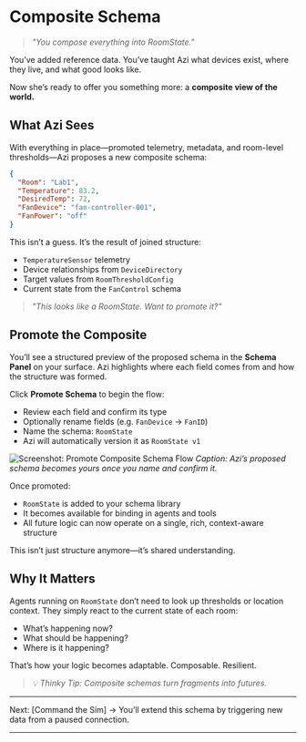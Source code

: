 # Composite Schema

> *"You compose everything into RoomState."*

You’ve added reference data. You’ve taught Azi what devices exist, where they live, and what good looks like.

Now she’s ready to offer you something more: a **composite view of the world.**

## What Azi Sees

With everything in place—promoted telemetry, metadata, and room-level thresholds—Azi proposes a new composite schema:

```json
{
  "Room": "Lab1",
  "Temperature": 83.2,
  "DesiredTemp": 72,
  "FanDevice": "fan-controller-001",
  "FanPower": "off"
}
```

This isn’t a guess. It’s the result of joined structure:
- `TemperatureSensor` telemetry
- Device relationships from `DeviceDirectory`
- Target values from `RoomThresholdConfig`
- Current state from the `FanControl` schema

> *"This looks like a RoomState. Want to promote it?"*

## Promote the Composite

You’ll see a structured preview of the proposed schema in the **Schema Panel** on your surface. Azi highlights where each field comes from and how the structure was formed.

Click **Promote Schema** to begin the flow:
- Review each field and confirm its type
- Optionally rename fields (e.g. `FanDevice` → `FanID`)
- Name the schema: `RoomState`
- Azi will automatically version it as `RoomState v1`

![Screenshot: Promote Composite Schema Flow](PLACEHOLDER_promote-roomstate.png)
*Caption: Azi’s proposed schema becomes yours once you name and confirm it.*

Once promoted:
- `RoomState` is added to your schema library
- It becomes available for binding in agents and tools
- All future logic can now operate on a single, rich, context-aware structure

This isn’t just structure anymore—it’s shared understanding.

## Why It Matters

Agents running on `RoomState` don’t need to look up thresholds or location context. They simply react to the current state of each room:

- What’s happening now?
- What should be happening?
- Where is it happening?

That’s how your logic becomes adaptable. Composable. Resilient.

> *💡 Thinky Tip: Composite schemas turn fragments into futures.*

---

Next: [Command the Sim] → You’ll extend this schema by triggering new data from a paused connection.

---

